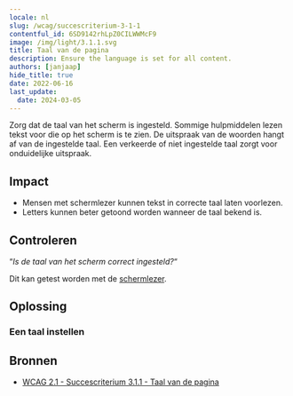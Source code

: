 ```yaml
---
locale: nl
slug: /wcag/succescriterium-3-1-1
contentful_id: 6SD9142rhLpZ0CILWWMcF9
image: /img/light/3.1.1.svg
title: Taal van de pagina
description: Ensure the language is set for all content.
authors: [janjaap]
hide_title: true
date: 2022-06-16
last_update:
  date: 2024-03-05
---
```


<Hero
  title="Taal van de pagina"
  imageSrc="/img/light/3.1.1.svg"
  alt="WCAG 3.1.1 - Logo"
  prefix="Succescriterium 3.1.1"
  suffix="Niveau A"
/>

Zorg dat de taal van het scherm is ingesteld. Sommige hulpmiddelen lezen tekst voor die op het scherm is te zien. De uitspraak van de woorden hangt af van de ingestelde taal. Een verkeerde of niet ingestelde taal zorgt voor onduidelijke uitspraak.

## Impact

- Mensen met schermlezer kunnen tekst in correcte taal laten voorlezen.
- Letters kunnen beter getoond worden wanneer de taal bekend is.

## Controleren

“*Is de taal van het scherm correct ingesteld?*“

Dit kan getest worden met de [schermlezer](/nl/stats/schermlezer).

## Oplossing

### Een taal instellen

<CodeSample id="text-localization" locale="nl"/>

## Bronnen

- [WCAG 2.1 - Succescriterium 3.1.1 - Taal van de pagina](https://www.w3.org/Translations/WCAG21-nl/#taal-van-de-pagina)
